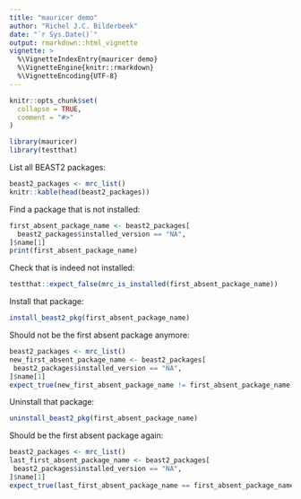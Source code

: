 ```yaml
---
title: "mauricer demo"
author: "Richel J.C. Bilderbeek"
date: "`r Sys.Date()`"
output: rmarkdown::html_vignette
vignette: >
  %\VignetteIndexEntry{mauricer demo}
  %\VignetteEngine{knitr::rmarkdown}
  %\VignetteEncoding{UTF-8}
---
```


```r
knitr::opts_chunk$set(
  collapse = TRUE,
  comment = "#>"
)
```


```r
library(mauricer)
library(testthat)
```

List all BEAST2 packages:

```r
beast2_packages <- mrc_list() 
knitr::kable(head(beast2_packages))
```

Find a package that is not installed:

```r
first_absent_package_name <- beast2_packages[ 
  beast2_packages$installed_version == "NA", 
]$name[1]
print(first_absent_package_name)
```

Check that is indeed not installed:

```r
testthat::expect_false(mrc_is_installed(first_absent_package_name))
```

Install that package:

```r
install_beast2_pkg(first_absent_package_name)
```

Should not be the first absent package anymore:

```r
beast2_packages <- mrc_list() 
new_first_absent_package_name <- beast2_packages[ 
 beast2_packages$installed_version == "NA", 
]$name[1]
expect_true(new_first_absent_package_name != first_absent_package_name)
```

Uninstall that package:

```r
uninstall_beast2_pkg(first_absent_package_name)
```

Should be the first absent package again:

```r
beast2_packages <- mrc_list() 
last_first_absent_package_name <- beast2_packages[ 
 beast2_packages$installed_version == "NA", 
]$name[1]
expect_true(last_first_absent_package_name == first_absent_package_name)
```
